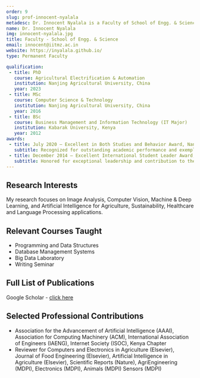 ```yaml
---
order: 9
slug: prof-innocent-nyalala
metadesc: Dr. Innocent Nyalala is a Faculty of School of Engg. & Science at IIT Madras Zanzibar. Learn More.
name: Dr. Innocent Nyalala
img: innocent-nyalala.jpg
title: Faculty - School of Engg. & Science
email: innocent@iitmz.ac.in
website: https://inyalala.github.io/
type: Permanent Faculty

qualification:
 - title: PhD
   course: Agricultural Electrification & Automation
   institution: Nanjing Agricultural University, China
   year: 2023
 - title: MSc
   course: Computer Science & Technology
   institution: Nanjing Agricultural University, China
   year: 2016
 - title: BSc
   course: Business Management and Information Technology (IT Major)
   institution: Kabarak University, Kenya
   year: 2012
awards:
 - title: July 2020 – Excellent in Both Studies and Behavior Award, Nanjing Agricultural University
   subtitle: Recognized for outstanding academic performance and exemplary conduct.
 - title: December 2014 – Excellent International Student Leader Award, Nanjing Agricultural University
   subtitle: Honored for exceptional leadership and contribution to the international student community, fostering a supportive and inclusive environment.
---
```


<section>
    <h2>Research Interests</h2>
    <p>
My research focuses on Image Analysis, Computer Vision, Machine & Deep Learning, and Artificial Intelligence for Agriculture, Sustainability, Healthcare and Language Processing applications.
    </p>
</section>

<section>
    <h2>Relevant Courses Taught</h2>
    <ul>
        <li>Programming and Data Structures</li>
        <li>Database Management Systems</li>
        <li>Big Data Laboratory</li>
        <li>Writing Seminar</li>
    </ul>
</section>

<Papers>
    <Paper
        title="Rectifying the extremely weakened signals for cassava leaf disease detection"
        authors={["J. Zhang", "B. Zhang", "I. Nyalala", "P. Mecha,J. Chen",  "K. Chen, J. Gao"]}
        publisher="Computers and Electronics in Agriculture, 232, 110107"
        year="2024"
    />
    <Paper
        title="A salient feature establishment tactic for cassava disease recognition"
        authors={["J. Zhang", "B. Zhang", "Z. Chen", "I. Nyalala", "K. Chen", "J. Gao"]}
        publisher="Artificial Intelligence in Agriculture, 14, 115-132"
        year="2024"
    />
    <Paper
        title="Online chicken carcass volume estimation using depth imaging and 3-D reconstruction"
        authors={["I. Nyalala", "Z. Jiayu", "C. Zixuan", "C. Junlong", "K. Chen"]}
        publisher="Poultry Science, 103 (12), 104232"
        year="2024"
    />
        <Paper
        title="MAIANet: Signal modulation in cassava leaf disease classification"
        authors={["J. Zhang", "B. Zhang", "C. Qi", "I. Nyalala", "P. Mecha", "K. Chen", "J. Gao"]}
        publisher="Computers and Electronics in Agriculture, 225, 109351"
        year="2024"
    />
        <Paper
        title="Drying process optimization of garlic slices in closed-loop heat pump drying system by Box-Behnken design"
        authors={["Liu, H.", "Yousaf, K.", "Yu, Z.", "Riaz, A.", "Nyalala, I.", "Alam Chattha, M. W.", "Kunjie Chen"]}
        publisher="Journal of Food Processing and Preservation"
        year="2022"
    />
        <Paper
        title="On-line weight estimation of broiler carcass and cuts by a computer vision system"
        authors={["I. Nyalala", "C. Okinda", "N. Makange", "T. Korohou", "Q. Chao", "L. Nyalala", "Z. Jiayu", "Z. Yi", "K. Yousaf", "L. Chao", "K. Chen"]}
        publisher="Poultry Science"
        year="2021"
    />
    <Paper
        title="Detecting the early flowering stage of tea chrysanthemum using the F-YOLO model"
        authors={["Qi, C.", "I. Nyalala", "K. Chen"]}
        publisher="Agronomy"
        year="2021"
    />
    <Paper
        title="Weight and volume estimation of poultry and products based on computer vision systems: A review"
        authors={["I. Nyalala", "C. Okinda", "K. Chen", "T. Korohou", "L. Nyalala", "Q. Chao"]}
        publisher="Poultry Science"
        year="2021"
    />
    <Paper
        title="A review on computer vision systems in monitoring poultry: A welfare perspective"
        authors={["Okinda, C.", "I. Nyalala", "T. Korohou", "J. Wang", "P. Wamalwa", "T. Mang", "M. Shen"]}
        publisher="Artificial Intelligence in Agriculture"
        year="2020"
    />
    <Paper
        title="Egg volume estimation based on image processing and computer vision"
        authors={["Okinda, C.", "Y. Sun", "I. Nyalala", "T. Korohou", "S. Opiyo", "J. Wang", "M. Shen"]}
        publisher="Journal of Food Engineering"
        year="2020"
    />
        <Paper
        title="Tomato volume and mass estimation using computer vision and machine learning algorithms: Cherry tomato model"
        authors={["I. Nyalala", "C. Okinda", "L. Nyalala", "N. Makange", "Q. Chao", "L. Chao", "K. Yousaf", "K. Chen"]}
        publisher="Journal of Food Engineering"
        year="2019"
    />
</Papers>

<section>
<h2>Full List of Publications</h2>

Google Scholar - [click here](https://scholar.google.com/citations?user=jYVzIZUAAAAJ&hl=en&authuser=1)

</section>

<section>
    <h2>Selected Professional Contributions</h2>
    <ul>
        <li>Association for the Advancement of Artificial Intelligence (AAAI), Association for Computing Machinery (ACM), International Association of Engineers (IAENG), Internet Society (ISOC), Kenya Chapter</li>
        <li>Reviewer for Computers and Electronics in Agriculture (Elsevier), Journal of Food Engineering (Elsevier), Artificial Intelligence in Agriculture (Elsevier), Scientific Reports (Nature), AgriEngineering (MDPI), Electronics (MDPI), Animals (MDPI) Sensors (MDPI)</li>
    </ul>
</section>
